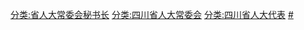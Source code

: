 [[分类:省人大常委会秘书长|分类:省人大常委会秘书长]]
[[分类:四川省人大常委会|分类:四川省人大常委会]]
[[分类:四川省人大代表|分类:四川省人大代表]]
[[分类:四川省各级人大常委会秘书长|#]]